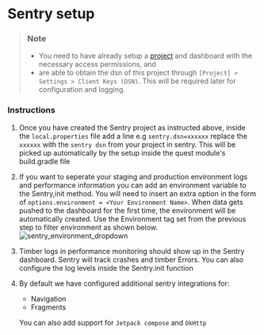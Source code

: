 # Sentry setup

> ### Note
>
> * You need to have already setup a [project](https://docs.sentry.io/product/sentry-basics/integrate-frontend/create-new-project/) and dashboard with the necessary access permissions, and
> * are able to obtain the dsn of this project through `[Project] > Settings > Client Keys (DSN)`. This will be required later for configuration and logging.


### Instructions

1.  Once you have created the Sentry project as instructed above, inside the `local.properties` file add a line e.g
    `sentry.dsn=xxxxxx` replace the `xxxxxx` with the `sentry dsn` from your project in sentry. This will be picked up 
    automatically by the setup inside the quest module's build.gradle file
2.  If you want to seperate your staging and production environment logs and performance information you can add an environment variable 
    to the Sentry,init method. You will need to insert an extra option in the form of `options.environment = <Your Environment Name>`. When 
    data gets pushed to the dashboard for the first time, the environment will be automatically created. Use the Environment tag set from the previous step to filter               environment as shown below.
    ![sentry_environment_dropdown](https://github.com/opensrp/fhircore/assets/12864384/e00e9da9-01ea-41ec-aa72-5588fde4fdf8)

3.  Timber logs in performance monitoring should show up in the Sentry dashboard. Sentry will track crashes and timber Errors. You can also
    configure the log levels inside the Sentry.init function
4.  By default we have configured additional sentry integrations for:
    - Navigation
    - Fragments
    
    You can also add support for `Jetpack compose` and `OkHttp`
